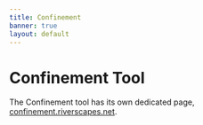 ```yaml
---
title: Confinement
banner: true
layout: default
---
```


# Confinement Tool

The Confinement tool has its own dedicated page, [confinement.riverscapes.net](http://confinement.riverscapes.net/).